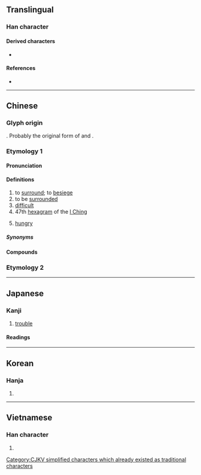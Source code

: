 {{also|睏}}
{{character info}}
==Translingual==
{{stroke order|strokes=7}}

===Han character===
{{Han char|rn=31|rad=囗|as=04|sn=7|four=60904|canj=WD,XWD|ids=⿴囗木}}

====Derived characters====
* {{l|mul|[[梱]], [[捆]], [[涃]], [[悃]], [[焑]], [[祵]] [[硱]], [[睏]], [[稇]], [[裍]], [[綑]] [[齫]], [[閫]]([[阃]])}}

====References====
* {{Han ref|kx=0217.200|dkj=04717|dj=0445.030|hdz=10714.070|uh=56F0|ud=22256|bh=A778|bd=42872}}

----

==Chinese==

===Glyph origin===
{{Han etym}}
{{Han compound|囗|木|ls=ic|t1=surround|t2=wood}}. Probably the original form of {{och-l|梱|doorsill}} and {{och-l|閫|doorsill}}.

===Etymology 1===
{{zh-forms}}

====Pronunciation====
{{zh-pron
|m=kùn
|m-s=
|c=kwan3,wan3
|c_note=wan3 - vernacular
|c-t=
|g=
|h=pfs=khun;gd=kun4
|j=
|mb=
|md=káung
|mn=ml,jj,tw:khùn
|mn-t=kung3
|w=2khun
|x=
|mc=y
|oc=y
|ma=y
|cat=v,a,n
}}

====Definitions====
{{zh-hanzi}}

# to [[surround]]; to [[besiege]]
# to be [[surround]]ed
# [[difficult]]
# 47th [[hexagram]] of the [[I Ching]]
# {{lb|zh|Teochew|Hainanese}} [[hungry]]

=====Synonyms=====
{{zh-dial|餓}}

====Compounds====
{{zh-der|困難|窮困|力困筋乏|困歇|兵疲馬困|困窮|困擾|困倦|上下交困|困滯|困惑|孱困|困心衡慮|困覺|人困馬乏|困阨|困憊|急人之困|受困|困躓|形疲神困|困窘|困阻|困住|困人|困獸之鬥|困鬥|坐困愁城|勞困|偃蹇困窮|困騰騰|交困|困學|困處泥塗|困隘|圍困|乏困|困乏|國窮民困|困獸|國困民艱|困苦|困頓|困話|困處|困知勉行|困獸猶鬥|困局|困守|困厄|困境|困畏|坐困|內外交困|困蹙|春困秋乏|救困扶危|皮困秋|疲困|春困|扶危濟困|窘困|濟困扶危|扶危救困|禽困覆車|昏困|潛蛟困鳳|艱困|貧困|龍困淺灘|顛連困苦|軟困|解困|飢困|紓困|酒困|脫困|肚困}}

===Etymology 2===
{{zh-see|睏}}

{{zh-cat|Elementary}}

----

==Japanese==

===Kanji===
{{ja-kanji|grade=6|rs=囗04}}

# [[trouble]]

====Readings====
{{ja-readings
|goon=こん
|kanon=こん
|kun=こま-る, くる-しむ
}}

----

==Korean==

===Hanja===
{{ko-hanja|hangeul=곤}}

# {{rfdef|ko|sort=囗04}}

----

==Vietnamese==

===Han character===
{{vi-readings|reading=khốn, khuôn|rs=囗04}}

# {{rfdef|vi}}

[[Category:CJKV simplified characters which already existed as traditional characters]]